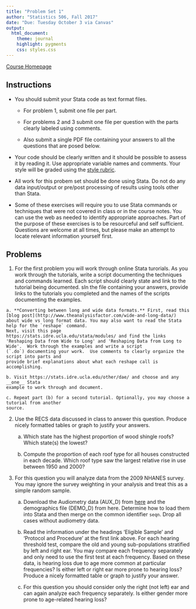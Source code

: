 ```yaml
---
title: "Problem Set 1"
author: "Statistics 506, Fall 2017"
date: "Due: Tuesday October 3 via Canvas"
output: 
  html_document:
    theme: journal
    highlight: pygments
    css: styles.css
---
```

[Course Homepage](https://jbhender.github.io/Stats506/)

## Instructions

  + You should submit your Stata code as text format files.

    - For problem 1, submit one file per part.
  
    - For problems 2 and 3 submit one file per question
with the parts clearly labeled using comments.

    - Also submit a single PDF file containing your answers to all the questions that are posed below.

  + Your code should be clearly written and it should be possible to assess it by reading it. Use appropriate variable names and comments. Your style will be graded using the 
  [style rubric]("./StyleRubric.html").

  + All work for this probem set should be done using Stata. Do not do any data input/output or pre/post processing of results using tools other than Stata.

  + Some of these exercises will require you to use Stata commands or techniques that were not covered in class or in the course notes. You can use the web as needed to identify appropriate approaches. Part of the purpose of these exercises is to be resourceful and self sufficient. Questions are welcome at all times, but please make an attempt to locate relevant information yourself first.

## Problems

  1. For the first problem you will work through online Stata turorials.  As you work through
  the tutorials, write a script documenting the techniques and commands learned. Each script
  should clearly state and link to the tutorial being documented.
  sIn the file containing your answers, provide links to the tutorials you completed and 
  the names of the scripts documenting the examples.
  
    a. **Converting between long and wide data formats.** First, read this
    [blog post](http://www.theanalysisfactor.com/wide-and-long-data/) about wide vs long format data. You may also want to read the Stata help for the `reshape` command.
    Next, visit this page
    https://stats.idre.ucla.edu/stata/modules/ and find the links 'Reshaping Data from Wide to Long' and 'Reshaping Data from Long to Wide'.  Work through the examples and write a script 
    (`.do`) documenting your work.  Use comments to clearly organize the script into parts and
    provide brief explanations about what each reshape call is accomplishing.
    
    b. Visit https://stats.idre.ucla.edu/other/dae/ and choose and any __one__ Stata
    example to work through and document.
    
    c. Repeat part (b) for a second tutorial. Optionally, you may choose a tutorial from another
    source.

  2. Use the RECS data discussed in class to answer this question. 
     Produce nicely formatted tables or graph to justify your answers.
  
     a. Which state has the highest proportion of wood shingle roofs? Which state(s) 
     the lowest?
     
     b. Compute the proportion of each roof type for all houses constructed in
        each decade. Which roof type saw the largest relative
        rise in use between 1950 and 2000?
        
  3. For this question you will analyze data from the 2009 NHANES survey.  You
  may ignore the survey weighting in your analysis and treat this as a simple random sample.
  
     a. Download the Audiometry data (AUX_D) from [here](https://wwwn.cdc.gov/nchs/nhanes/search/datapage.aspx?Component=Examination&CycleBeginYear=2005) and the demographics file (DEMO_D) from here.  Determine how to load them into
     Stata and then merge on the common identifier `seqn`. Drop all cases without
     audiometry data.
     
     b. Read the information under the headings 'Eligible Sample' and 
    'Protocol and Procedure' at the first link above. For each hearing threshold test,
     compare the old and young sub-populations stratified by left and right ear.
     You may compare each frequency separately and only need to use the first 
     test at each frequency. Based on these data, is hearing loss due to age more
     common at particular frequencies? Is either left or right ear more prone to hearing loss?
     Produce a nicely formatted table or graph to justify your answer.
     
     c. For this question you should consider only the right (not left) ear and can
     again analyze each frequency separately. Is either gender more prone to age-related
     hearing loss?
     
     

